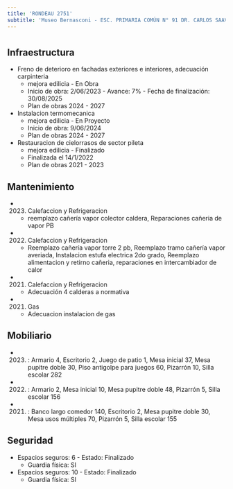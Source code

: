 ```yaml
---
title: 'RONDEAU 2751'
subtitle: 'Museo Bernasconi - ESC. PRIMARIA COMÚN N° 91 DR. CARLOS SAAVEDRA LAMAS - INST. F. F. BERNASCONI - EPA N° 02 - ESC. PRIMARIA COMÚN N° 94 ENRIQUE BANCHS - INST. F. F. BERNASCONI - JIC N° 05/06° - ESC. PRIMARIA COMÚN N° 92 DR. RAFAEL BIELSA - INST. F. F. BERNASCONI - ESC. PRIMARIA COMÚN N° 93 DR. JUAN ANGEL GOLFARINI - INST. F. F. BERNASCONI - ESC. DE CORO Y ORQUESTA ATHOS PALMA - CENS N° 72 - JII N° 10 FRANCISCO PASCASIO MORENO - ESEA EN DANZA RAMICONE CURSO VOCACIONAL DE FOLKLORE N° 05'
---
```


#
## Infraestructura

* Freno de deterioro en fachadas exteriores e interiores, adecuación carpinteria 
    + mejora edilicia - En Obra 
    + Inicio de obra: 2/06/2023 - Avance: 7% - Fecha de finalización: 30/08/2025 
    + Plan de obras 2024 - 2027 


* Instalacion termomecanica 
    + mejora edilicia - En Proyecto 
    + Inicio de obra: 9/06/2024 
    + Plan de obras 2024 - 2027 


* Restauracion de cielorrasos de sector pileta 
    + mejora edilicia - Finalizado 
    + Finalizada el 14/1/2022 
    + Plan de obras 2021 - 2023 






## Mantenimiento

*  (2023) Calefaccion y Refrigeracion 
    + reemplazo cañería vapor colector caldera, Reparaciones cañeria de vapor PB

*  (2022) Calefaccion y Refrigeracion 
    + Reemplazo cañería vapor torre 2 pb, Reemplazo tramo cañería vapor averiada, Instalacion estufa electrica 2do grado, Reemplazo alimentacion y retirno cañeria, reparaciones en intercambiador de calor

*  (2021) Calefaccion y Refrigeracion 
    + Adecuación 4 calderas a normativa

*  (2021) Gas 
    + Adecuacion instalacion de gas





## Mobiliario

*  (2023) : Armario 4, Escritorio 2, Juego de patio 1, Mesa inicial 37, Mesa pupitre doble 30, Piso antigolpe para juegos 60, Pizarrón 10, Silla escolar 282 

*  (2022) : Armario 2, Mesa inicial 10, Mesa pupitre doble 48, Pizarrón 5, Silla escolar 156 

*  (2021) : Banco largo comedor 140, Escritorio 2, Mesa pupitre doble 30, Mesa usos múltiples 70, Pizarrón 5, Silla escolar 155 





## Seguridad

*  Espacios seguros: 6 - Estado: Finalizado 
    + Guardia física: SI

*  Espacios seguros: 10 - Estado: Finalizado 
    + Guardia física: SI



